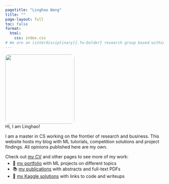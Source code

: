 ```yaml
---
pagetitle: "Linghao Wang"
title: ""
page-layout: full
toc: false
format:
  html:
    css: index.css
# We are an [interdisciplinary]{.fw-bolder} research group based within the [Department of Psychology](https://psych.ku.edu){.text-primary .text-decoration-none .fw-semibold} at the [University of Kansas](https://ku.edu){.text-primary .text-decoration-none .fw-semibold}. We develop, validate, and apply [computational methods]{.fw-bolder} to advance the study of [emotion]{.fw-bolder}, [interpersonal communication]{.fw-bolder}, and [mental health]{.fw-bolder}.
---
```

```{=html}
<div class="one_row" style='margin-bottom: -20px;'>
  <div class="ava_column">
    <img src="img/bluesky.jpeg" style="border-radius: 5%;" height="220">
  </div>
  <div class="text_column" style='font-size: 100%'>
    <div>
      Hi, I am Linghao!
      <!--img style='vertical-align:top; height:1.25em' src='https://waterking.cc/images/favicons/cropped_parrot.gif'-->
    </div>

    <p>
    I am a master in CS working on the frontier of research and business. This website hosts my blog with ML tutorials, competition solutions and project findings. All opinions published here are my own.
    </p>

    <p>Check out <a href="https://waterking.cc/cv.pdf">my CV</a> and other pages to see more of my work:
    <ul style="margin-top: -10px;">
      <li> &#128193; <a href="https://waterking.cc/portfolio/">my portfolio</a> with ML projects on different topics</li>
      <li> &#128218; <a href="https://waterking.cc/research/">my publications</a> with abstracts and full-text PDFs</li>
      <li> &#129351; <a href="https://waterking.cc/kaggle/">my Kaggle solutions</a> with links to code and writeups</li>
    </ul>
    </p>
  </div>
</div>
```


<!--
::: {.lead layout-ncol=2}
  ![](./img/showcase.svg)

  Hi! I am an applied ML graduate working on the frontier of research and business. With M.S. in ML and certified AWS knowledge, practical experience in diverse ML/DL areas and strong communication skills, I am passionate about using AI to solve challenging business problems and create value. Currently, I study at South China University of Technology, where I develop cutting-edge ML solutions to stock price prediction.
:::


::: {.callout-note}
## I am currently recruiting!

If you are interested in joining the lab as a CS PhD student, please consider applying.<br />
You can find more information about this recruitment cycle at my blog.
:::-->